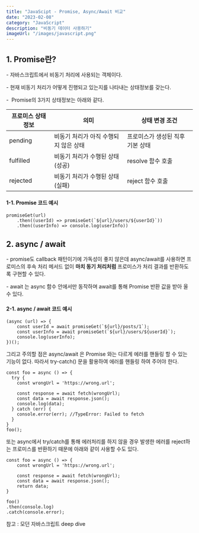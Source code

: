 ```yaml
---
title: "JavaScipt - Promise, Async/Await 비교"
date: "2023-02-08"
category: "JavaScript"
description: "비동기 데이터 사용하기"
imageUrl: "/images/javascript.png"
---
```


## 1\. Promise란?

\- 자바스크립트에서 비동기 처리에 사용되는 객체이다. 

\- 현재 비동기 처리가 어떻게 진행되고 있는지를 나타내는 상태정보를 갖는다. 

\-  Promise의 3가지 상태정보는 아래와 같다.

| 프로미스 상태 정보 |  의미 |  상태 변경 조건 |
| --- | --- | --- |
| pending | 비동기 처리가 아직 수행되지 않은 상태 | 프로미스가 생성된 직후 기본 상태 |
| fulfilled | 비동기 처리가 수행된 상태(성공) | resolve 함수 호출 |
| rejected | 비동기 처리가 수행된 상태(실패) | reject 함수 호출 |

#### 1-1. Promise 코드 예시

```
promiseGet(url)
	.then((userId) => promiseGet(`${url}/users/${userId}`))
	.then((userInfo) => console.log(userInfo))
```

## 2\. async / await

\- promise도 callback 패턴이기에 가독성이 좋지 않은데 async/await를 사용하면 프로미스의 후속 처리 메서드 없이 **마치 동기 처리처럼** 프로미스가 처리 결과를 반환하도록 구현할 수 있다.

\- await 는 async 함수 안에서만 동작하며 await를 통해 Promise 반환 값을 받아 올 수 있다.

#### 2-1. async / await 코드 예시

```
(async (url) => {
	const userId = await promiseGet(`${url}/posts/1`);
	const userInfo = await promiseGet(`${url}/users/${userId}`);
	console.log(userInfo);
})();
```

그리고 주의할 점은 async/await 은 Promise 와는 다르게 에러를 핸들링 할 수 있는 기능이 없다. 따라서 try-catch() 문을 활용하여 에러를 핸들링 하여 주어야 한다.

```
const foo = async () => {
  try {
    const wrongUrl = 'https://wrong.url';

    const response = await fetch(wrongUrl);
    const data = await response.json();
    console.log(data);
  } catch (err) {
    console.error(err); //TypeError: Failed to fetch
  }
}
foo();
```

또는 async에서 try/catch를 통해 에러처리를 하지 않을 경우 발생한 에러를 reject하는 프로미스를 반환하기 때문에 아래와 같이 사용할 수도 있다.

```
const foo = async () => {
    const wrongUrl = 'https://wrong.url';

    const response = await fetch(wrongUrl);
    const data = await response.json();
    return data;
}

foo()
.then(console.log)
.catch(console.error);
```

참고 : 모던 자바스크립트 deep dive